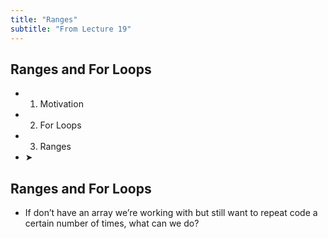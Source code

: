 ```yaml
---
title: "Ranges"
subtitle: "From Lecture 19"
---
```


## Ranges and For Loops

- 1. Motivation
- 2. For Loops
- 3. Ranges
- ➤

## Ranges and For Loops

- If don’t have an array we’re working with but still want to repeat code a certain number of times, what can we do?


